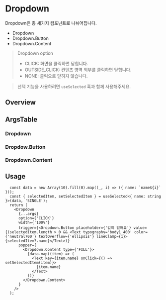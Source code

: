 
<Meta of={DropdownStories} />

# Dropdown

Dropdown은 총 세가지 컴포넌트로 나뉘어집니다.

- Dropdown
- Dropdown.Button
- Dropdown.Content

> Dropdown option
> - CLICK: 화면을 클릭하면 닫힙니다.
> - OUTSIDE_CLICK: 컨텐츠 영역 외부를 클릭하면 닫힙니다.
> - NONE: 클릭으로 닫히지 않습니다.


> 선택 기능을 사용하려면 `useSelected` 훅과 함께 사용해주세요.

## Overview

<Canvas of={DropdownStories.Playground} />


## ArgsTable

### Dropdown

<ArgsTable of={Dropdown} />

### Dropdow.Button
<ArgsTable of={DropdownTriggerButton} />

### Dropdown.Content
<ArgsTable of={DropdownContent} />


## Usage


```tsx
  const data = new Array(10).fill(0).map((_, i) => ({ name: `name${i}` }));
  const { selectedItem, setSelectedItem } = useSelected<{ name: string }>(data, 'SINGLE');
  return (
    <Dropdown
      {...args}
      option={'CLICK'}
      width={'100%'}
      trigger={<Dropdown.Button placeholder={'값이 없어요'} value={(selectedItem.length > 0 && <Text typography='body1_400' color={'neutral700'} textOverflow={'ellipsis'} lineClamp={1}>{selectedItem?.name}</Text>)}
      popper={
        <Dropdown.Content type={'FILL'}>
          {data.map((item) => (
            <Text key={item.name} onClick={() => setSelectedItem(item)}>
              {item.name}
            </Text>
          ))}
        </Dropdown.Content>
      }
    />
  );
```

